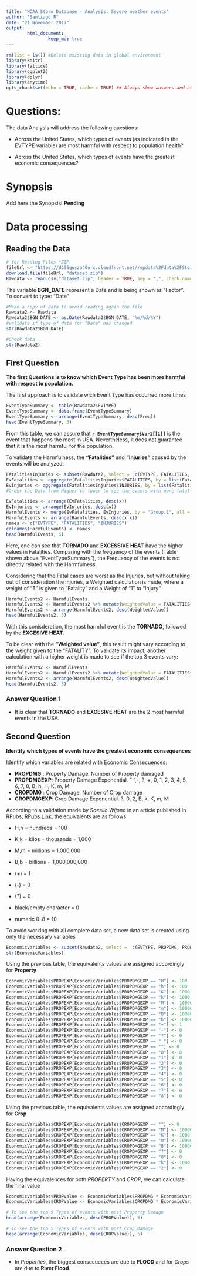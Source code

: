 ---
title: "NOAA Storm Database - Analysis: Severe weather events"
author: "Santiago R"
date: "21 November 2017"
output:
        html_document:
                keep_md: true
---

```{r setup, include=FALSE}
rm(list = ls()) #Delete existing data in global environment
library(knitr)
library(lattice)
library(ggplot2)
library(dplyr)
library(anytime)
opts_chunk$set(echo = TRUE, cache = TRUE) ## Always show answers and avoid repeating unnecessary calculations
```

# Questions:

The data Analysis will address the following questions:


- Across the United States, which types of events (as indicated in the EVTYPE variable) are
most harmful with respect to population health?


- Across the United States, which types of events have the greatest economic consequences?

# Synopsis

Add here the Synopsis! **Pending**

# Data processing

## Reading the Data

``` {r readingData}
# for Reading Files *ZIP
fileUrl <- "https://d396qusza40orc.cloudfront.net/repdata%2Fdata%2FStormData.csv.bz2"
download.file(fileUrl, "dataset.zip")
Rawdata <- read.csv("dataset.zip", header = TRUE, sep = ",", check.names = TRUE, stringsAsFactors=FALSE)
``` 


The variable **BGN_DATE** represent a Date and is being shown as "Factor". To convert to type: "Date"


``` {r changetodate}
#Make a copy of data to avoid reading again the file
Rawdata2 <- Rawdata
Rawdata2$BGN_DATE <- as.Date(Rawdata2$BGN_DATE, "%m/%d/%Y")
#validate if type of data for "Date" has changed
str(Rawdata2$BGN_DATE)
```

```{r changedatetype, include=FALSE}
#Check data
str(Rawdata2)
```



## First Question

**The first Questions is to know which Event Type has been more harmful with respect to
population.**

The first approach is to validate wich Event Type has occurred more times

```{r MostrepeatedEvent}
EventTypeSummary <- table(Rawdata2$EVTYPE)
EventTypeSummary <- data.frame(EventTypeSummary)
EventTypeSummary <- arrange(EventTypeSummary, desc(Freq))
head(EventTypeSummary, 5)
``` 

From this table, we can assure that **`r EventTypeSummary$Var1[[1]]`** is the event that happens
the most in USA. Nevertheless, it does not guarantee that it is the most harmful for the 
population.

To validate the Harmfulness, the **"Fatalities"** and **"Injuries"** caused by the events will be
analyzed.


```{r fatalitiesInjuries}
FatalitiesInjuries <- subset(Rawdata2, select =  c(EVTYPE, FATALITIES, INJURIES))
EvFatalities <- aggregate(FatalitiesInjuries$FATALITIES, by = list(FatalitiesInjuries$EVTYPE), FUN = sum)
EvInjuries <- aggregate(FatalitiesInjuries$INJURIES, by = list(FatalitiesInjuries$EVTYPE), FUN = sum)
#Order the Data from Higher to lower to see the events with more fatal and injure events:

EvFatalities <- arrange(EvFatalities, desc(x))
EvInjuries <- arrange(EvInjuries, desc(x))
HarmfulEvents <- merge(EvFatalities, EvInjuries, by = "Group.1", all = TRUE)
HarmfulEvents <- arrange(HarmfulEvents, desc(x.x))
names <- c("EVTYPE", "FATALITIES", "INJURIES")
colnames(HarmfulEvents) <- names
head(HarmfulEvents, 5)
```

Here, one can see that **TORNADO** and **EXCESSIVE HEAT** have the higher values in Fatalities.
Comparing with the frequency of the events (Table shown above "EventTypeSummary"), the 
Frequency of the events is not directly related with the Harmfulness. 

Considering that the Fatal cases are worst as the Injuries, but without taking out of consideration
the injuries, a Weighted calculation is made, where a weight of "5" is given to "Fatality"
and a Weight of "1" to "Injury"

```{r weightedvalue}
HarmfulEvents2 <- HarmfulEvents
HarmfulEvents2 <- HarmfulEvents2 %>% mutate(WeightedValue = FATALITIES*5 + INJURIES)
HarmfulEvents2 <- arrange(HarmfulEvents2, desc(WeightedValue))
head(HarmfulEvents2, 5)
```

With this conisderation, the most harmful event is the **TORNADO**, followed by the **EXCESIVE HEAT**.


To be clear with the **"Weighted value"**, this result might vary according to the weight given
to the "FATALITY". To validate its impact, another calculation with a higher weight is made to see
if the top 3 events vary:


```{r weightedvalue2}
HarmfulEvents2 <- HarmfulEvents
HarmfulEvents2 <- HarmfulEvents2 %>% mutate(WeightedValue = FATALITIES*10 + INJURIES)
HarmfulEvents2 <- arrange(HarmfulEvents2, desc(WeightedValue))
head(HarmfulEvents2, 3)
```

### Answer Question 1
* It is clear that **TORNADO** and **EXCESIVE HEAT** are the 2 most harmful events in the USA.


## Second Question

**Identify which types of events have the greatest economic consequences**

Identify which variables are related with Economic Consecuences:

* **PROPDMG**   : Property Damage. Number of Property damaged
* **PROPDMGEXP**: Property Damage Exponential. " ",-, ?, +, 0, 1, 2, 3, 4, 5, 6, 7, 8, B, h, H, K, m, M,
* **CROPDMG**   : Crop Damage. Number of Crop damage
* **CROPDMGEXP**: Crop Damage Exponential. ?,  0,  2,  B,  k,  K,  m,  M

According to a validation made by _Soesilo Wijono_ in an article published in RPubs,
[RPubs Link](https://rpubs.com/flyingdisc/PROPDMGEXP), the equivalents are as follows:

* H,h = hundreds = 100

* K,k = kilos = thousands = 1,000

* M,m = millions = 1,000,000

* B,b = billions = 1,000,000,000

* (+) = 1

* (-) = 0

* (?) = 0

* black/empty character = 0

* numeric 0..8 = 10


To avoid working with all complete data set, a new data set is created using only the 
necessary variables

```{r subset2question}
EconomicVariables <- subset(Rawdata2, select =  c(EVTYPE, PROPDMG, PROPDMGEXP, CROPDMG, CROPDMGEXP))
str(EconomicVariables)
```


Using the previous table, the equivalents values are assigned accordingly for __Property__

```{r assingvaluestoEXPProp}
EconomicVariables$PROPEXP[EconomicVariables$PROPDMGEXP == "H"] <- 100
EconomicVariables$PROPEXP[EconomicVariables$PROPDMGEXP == "h"] <- 100
EconomicVariables$PROPEXP[EconomicVariables$PROPDMGEXP == "K"] <- 1000
EconomicVariables$PROPEXP[EconomicVariables$PROPDMGEXP == "k"] <- 1000
EconomicVariables$PROPEXP[EconomicVariables$PROPDMGEXP == "M"] <- 1000000
EconomicVariables$PROPEXP[EconomicVariables$PROPDMGEXP == "m"] <- 1000000
EconomicVariables$PROPEXP[EconomicVariables$PROPDMGEXP == "B"] <- 1000000000
EconomicVariables$PROPEXP[EconomicVariables$PROPDMGEXP == "b"] <- 1000000000
EconomicVariables$PROPEXP[EconomicVariables$PROPDMGEXP == "+"] <- 1
EconomicVariables$PROPEXP[EconomicVariables$PROPDMGEXP == "-"] <- 0
EconomicVariables$PROPEXP[EconomicVariables$PROPDMGEXP == "?"] <- 0
EconomicVariables$PROPEXP[EconomicVariables$PROPDMGEXP == " "] <- 0
EconomicVariables$PROPEXP[EconomicVariables$PROPDMGEXP == ""] <- 0
EconomicVariables$PROPEXP[EconomicVariables$PROPDMGEXP == "0"] <- 0
EconomicVariables$PROPEXP[EconomicVariables$PROPDMGEXP == "1"] <- 0
EconomicVariables$PROPEXP[EconomicVariables$PROPDMGEXP == "2"] <- 0
EconomicVariables$PROPEXP[EconomicVariables$PROPDMGEXP == "3"] <- 0
EconomicVariables$PROPEXP[EconomicVariables$PROPDMGEXP == "4"] <- 0
EconomicVariables$PROPEXP[EconomicVariables$PROPDMGEXP == "5"] <- 0
EconomicVariables$PROPEXP[EconomicVariables$PROPDMGEXP == "6"] <- 0
EconomicVariables$PROPEXP[EconomicVariables$PROPDMGEXP == "7"] <- 0
EconomicVariables$PROPEXP[EconomicVariables$PROPDMGEXP == "8"] <- 0
```

Using the previous table, the equivalents values are assigned accordingly for __Crop__

```{r assignvaluestoEXPCrop}
EconomicVariables$CROPEXP[EconomicVariables$CROPDMGEXP == ""] <- 0
EconomicVariables$CROPEXP[EconomicVariables$CROPDMGEXP == "M"] <- 1000000
EconomicVariables$CROPEXP[EconomicVariables$CROPDMGEXP == "K"] <- 1000
EconomicVariables$CROPEXP[EconomicVariables$CROPDMGEXP == "m"] <- 1000000
EconomicVariables$CROPEXP[EconomicVariables$CROPDMGEXP == "B"] <- 1000000000
EconomicVariables$CROPEXP[EconomicVariables$CROPDMGEXP == "?"] <- 0
EconomicVariables$CROPEXP[EconomicVariables$CROPDMGEXP == "0"] <- 0
EconomicVariables$CROPEXP[EconomicVariables$CROPDMGEXP == "k"] <- 1000
EconomicVariables$CROPEXP[EconomicVariables$CROPDMGEXP == "2"] <- 0
```

Having the equivalences for both _PROPERTY_ and _CROP_, we can calculate the final value

```{r EconomicImpact}
EconomicVariables$PROPValue <- EconomicVariables$PROPDMG * EconomicVariables$PROPEXP
EconomicVariables$CROPValue <- EconomicVariables$CROPDMG * EconomicVariables$CROPEXP

# To see the top 5 Types of events with most Property Damage
head(arrange(EconomicVariables, desc(PROPValue)), 5)

# To see the top 5 Types of events with most Crop Damage
head(arrange(EconomicVariables, desc(CROPValue)), 5)
```


### Answer Question 2
* In _Properties_, the biggest consecueces are due to **FLOOD** and for _Crops_ are due to
**River Flood**.
